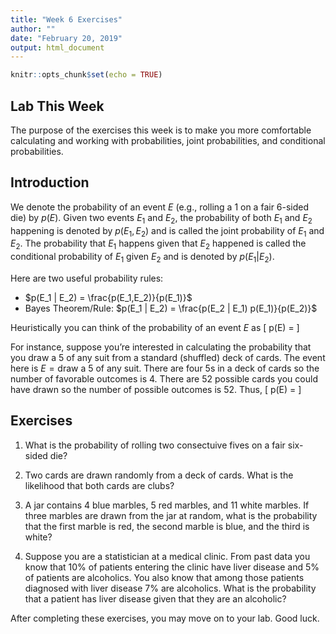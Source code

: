 ---
title: "Week 6 Exercises"
author: ""
date: "February 20, 2019"
output: html_document
---

```{r setup, include=FALSE}
knitr::opts_chunk$set(echo = TRUE)
```

## Lab This Week

The purpose of the exercises this week is to make you more comfortable calculating and working with probabilities, joint probabilities, and conditional probabilities. 

## Introduction

We denote the probability of an event $E$ (e.g., rolling a 1 on a fair 6-sided die) by $p(E)$. Given two events $E_1$ and $E_2$, the probability of both $E_1$ and $E_2$ happening is denoted by $p(E_1, E_2)$ and is called the joint probability of $E_1$ and $E_2$. The probability that $E_1$ happens given that $E_2$ happened is called the conditional probability of $E_1$ given $E_2$ and is denoted by $p(E_1 | E_2)$. 

Here are two useful probability rules:

* $p(E_1 | E_2) = \frac{p(E_1,E_2)}{p(E_1)}$
* Bayes Theorem/Rule: $p(E_1 | E_2) = \frac{p(E_2 | E_1) p(E_1)}{p(E_2)}$

Heuristically you can think of the probability of an event $E$ as
\[ p(E) = \frac{\text{number of favorable outcomes}}{\text{number of possible outcomes}} \]

For instance, suppose you're interested in calculating the probability that you draw a 5 of any suit from a standard (shuffled) deck of cards. The event here is $E=\text{draw a 5 of any suit}$. There are four 5s in a deck of cards so the number of favorable outcomes is 4. There are 52 possible cards you could have drawn so the number of possible outcomes is 52. Thus,
\[ p(E) = \frac{4}{52} \]

## Exercises

1. What is the probability of rolling two consectuive fives on a fair six-sided die?

2. Two cards are drawn randomly from a deck of cards. What is the likelihood that both cards are clubs?

3. A jar contains 4 blue marbles, 5 red marbles, and 11 white marbles. If three marbles are drawn from the jar at random, what is the probability that the first marble is red, the second marble is blue, and the third is white?

4. Suppose you are a statistician at a medical clinic.  From past data you know that 10% of patients entering the clinic have liver disease and 5% of patients are alcoholics. You also know that among those patients diagnosed with liver disease 7% are alcoholics. What is the probability that a patient has liver disease given that they are an alcoholic?

After completing these exercises, you may move on to your lab. Good luck.